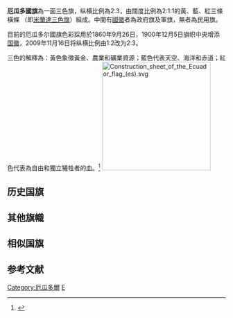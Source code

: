 {{Infobox flag
| Name       = 厄瓜多爾國旗
| Article    =
| Nickname  =
| Image      = Flag of Ecuador.svg
| Use        = 111011
| Symbol     =
| Proportion = 2:3
| Adoption   = 1860年（第一面國旗啟用）<br>2009年（當前國旗的修改）
| Design     = 厄瓜多爾共和國軍旗
| Image2     = Naval_Jack_of_Ecuador.svg
| Use2       = 001000
}}

'''厄瓜多國旗'''為一面三色旗，纵横比例為2:3，由闊度比例為2:1:1的黃、藍、紅三條橫條 （即[[米蘭達三色旗|米蘭達三色旗]]）組成。中間有[[厄瓜多爾國徽|國徽]]者為政府旗及軍旗，無者為民用旗。

目前的厄瓜多尔國旗色彩採用於1860年9月26日，1900年12月5日旗帜中央增添[[厄瓜多尔国徽|国徽]]，2009年11月16日将纵横比例由1:2改为2:3。

三色的解釋為：黃色象徵黃金、農業和礦業資源；藍色代表天空、海洋和赤道；紅色代表為自由和獨立犧牲者的血。<ref>{{Cite web |url=http://www.presidencia.gov.ec/modulos.asp?id=19 |title=厄瓜多爾總統府 |accessdate=2007-11-20 |archive-date=2006-08-17 |archive-url=https://web.archive.org/web/20060817102355/http://www.presidencia.gov.ec/modulos.asp?id=19 |dead-url=yes }}</ref>
[[File:Construction_sheet_of_the_Ecuador_flag_(es).svg|250px]]
==历史国旗==
{{Gallery
|File:Flag of Cross of Burgundy.svg|旧国旗 1534–1820	
|File:Flag of Patriotic Army of Ecuador 1809.svg|旧国旗 1809－1820
|File:Flag of Ecuador (1820-1822).svg|旧国旗 1820－1822
|File:Flag of Ecuador (1822).svg|旧国旗 1822－1830
|File:Flag of the Gran Colombia.svg| 旧国旗 1822－1830
|File:Flag of Ecuador (1830-1835).svg|旧国旗 1830－1835
|File:Flag of Ecuador (1830-1845).svg|旧国旗 1835－1845
|File:Flag of Ecuador (1845).svg|旧国旗 1835－1845
|File:Flag of Ecuador (1845-1860).svg|旧国旗 1845－1860
|File:Municipal Flag of Ecuador.svg|旧国旗 1860－1900
|File:Civil Flag and Ensign of Ecuador (1900–2009).svg|旧国旗 1900－2009
|File:Flag of Ecuador (1900–2009).svg|旧国旗 1900－2009
}}

==其他旗幟==
{{flag gallery
|File:National Standard of Ecuador.svg|政府旗
|File:Civil Flag and Ensign of Ecuador.svg|民用旗
|File:Flag of the Presidency of the Republic of Ecuador.svg|總統旗
|File:Municipal Flag of Ecuador.svg|軍旗
|File:Flag of Ecuador Army.svg|陆军旗
}}
==相似国旗==
{{flag gallery
|File:Flag of Colombia.svg|[[哥伦比亚国旗|哥伦比亚国旗]]
|File:Flag of Venezuela.svg|[[委内瑞拉国旗|委内瑞拉国旗]]
|File:Flag of Bolivia.svg|[[玻利维亚国旗|玻利维亚国旗]]
}}

== 参考文献 ==
<div class="references-small">
<references />
</div>
{{美洲題目|国旗}}

[[Category:厄瓜多爾|Category:厄瓜多爾]]
[[Category:國旗|E]]